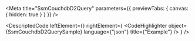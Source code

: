 
<Meta title="SsmCouchdbD2Query" parameters={{ previewTabs: { canvas: { hidden: true } } }} />

<DescriptedCode
  leftElement={<SsmCouchdbD2QueryDesc />}
  rightElement={
    <CodeHighlighter
      object={SsmCouchdbD2QuerySample}
      language={"json"}
      title={"Example"}
    />
  }
/>

<CouchdbDatabaseGetQueryFunctionIndex />

<CouchdbSsmSessionStateListQueryFunctionIndex />

<CouchdbSsmListQueryFunctionIndex />

<CouchdbDatabaseListQueryFunctionIndex />
